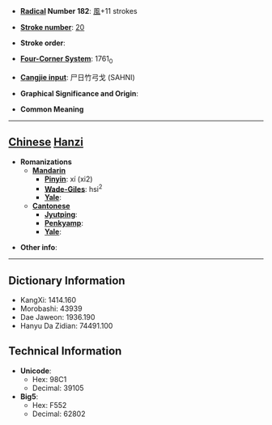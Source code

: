 * '''[[Wiktionary:Chinese radical index| Radical]] Number 182''': [[Wiktionary:Chinese radical index 風|風]]+11 strokes

* '''[[Wiktionary:Chinese total strokes index|Stroke number]]''': [[Wiktionary:Chinese total strokes index 20|20]]

* '''Stroke order''': 

* '''[[Wiktionary:Chinese four corner index|Four-Corner System]]''': 1761<sub>0</sub>

* '''[[Wiktionary:Chinese Cangjie index|Cangjie input]]''': 尸日竹弓戈 (SAHNI)

* '''Graphical Significance and Origin''': 

* '''Common Meaning'''

----

== [[Chinese]] [[Hanzi]] ==

* '''Romanizations'''
** '''[[Mandarin]]'''
*** '''[[Pinyin]]''': xí (xi2)
*** '''[[Wade-Giles]]''': hsi<sup>2</sup>
*** '''[[Yale]]''': 
** '''[[Cantonese]]'''
*** '''[[Jyutping]]''':
*** '''[[Penkyamp]]''': 
*** '''[[Yale]]''': 

* '''Other info''': 

----

== Dictionary Information ==

* KangXi: 1414.160
* Morobashi: 43939
* Dae Jaweon: 1936.190
* Hanyu Da Zidian: 74491.100

== Technical Information ==

* '''Unicode''':
** Hex: 98C1
** Decimal: 39105
* '''Big5''':
** Hex: F552
** Decimal: 62802